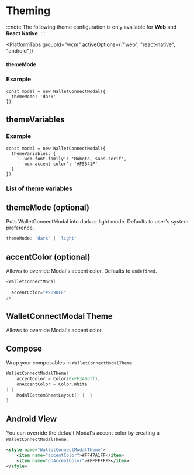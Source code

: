 

# Theming

:::note
The following theme configuration is only available for **Web** and **React Native**.
:::

<PlatformTabs
	groupId="wcm"
	activeOptions={["web", "react-native", "android"]}
>
<PlatformTabItem value="web">

#### themeMode

<ThemeModePartial />

### Example

```tsx
const modal = new WalletConnectModal({
  themeMode: 'dark'
})
```

## themeVariables

<ThemeVariablesPartial />

### Example

```tsx
const modal = new WalletConnectModal({
  themeVariables: {
    '--wcm-font-family': 'Roboto, sans-serif',
    '--wcm-accent-color': '#F5841F'
  }
})
```

### List of theme variables

<WcModalThemeVariablesTable />

</PlatformTabItem>
<PlatformTabItem value="react-native">

## themeMode (optional)

Puts WalletConnectModal into dark or light mode. Defaults to user's system preference.

```ts
themeMode: 'dark' | 'light'
```

## accentColor (optional)

Allows to override Modal's accent color. Defaults to `undefined`.

```ts
<WalletConnectModal
  ...
  accentColor="#9090FF"
/>
```

</PlatformTabItem>

<PlatformTabItem value="android">

## WalletConnectModal Theme

Allows to override Modal's accent color.

## Compose

Wrap your composables in `WalletConnectModalTheme`.

```kotlin
WalletConnectModalTheme(
    accentColor = Color(0xFF3496ff),
    onAccentColor = Color.White
) {
    ModalBottomSheetLayout() {  }
}
```

## Android View

You can override the default Modal's accent color by creating a `WalletConnectModalTheme`.

```xml
<style name="WalletConnectModalTheme">
    <item name="accentColor">#FF47A1FF</item>
    <item name="onAccentColor">#FFFFFFFF</item>
</style>
```
</PlatformTabItem>

</PlatformTabs>
